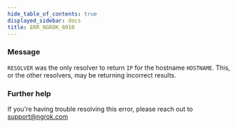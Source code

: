 ```yaml
---
hide_table_of_contents: true
displayed_sidebar: docs
title: ERR_NGROK_8010
---
```


### Message

`RESOLVER` was the only resolver to return `IP` for the hostname `HOSTNAME`. This, or the other resolvers, may be returning incorrect results.

### Further help

If you're having trouble resolving this error, please reach out to [support@ngrok.com](mailto:support@ngrok.com?subject=Help%20with%20ERR_NGROK_8010)
